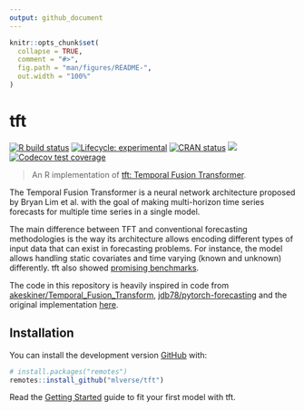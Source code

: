 ```yaml
---
output: github_document
---
```


<!-- README.md is generated from README.Rmd. Please edit that file -->

```r
knitr::opts_chunk$set(
  collapse = TRUE,
  comment = "#>",
  fig.path = "man/figures/README-",
  out.width = "100%"
)
```

# tft

<!-- badges: start -->
[![R build status](https://github.com/mlverse/tft/workflows/R-CMD-check/badge.svg)](https://github.com/mlverse/tft/actions)
[![Lifecycle: experimental](https://img.shields.io/badge/lifecycle-experimental-orange.svg)](https://www.tidyverse.org/lifecycle/#experimental)
[![CRAN status](https://www.r-pkg.org/badges/version/tft)](https://CRAN.R-project.org/package=tft)
[![](https://cranlogs.r-pkg.org/badges/tft)](https://cran.r-project.org/package=tft)
[![Codecov test coverage](https://codecov.io/gh/mlverse/tft/branch/master/graph/badge.svg)](https://codecov.io/gh/mlverse/tft?branch=master)

<!-- badges: end -->

> An R implementation of [tft: Temporal Fusion Transformer](https://arxiv.org/pdf/1912.09363.pdf).

The Temporal Fusion Transformer is a neural network architecture proposed by Bryan Lim et al. with the goal of making multi-horizon time series forecasts for
multiple time series in a single model.

The main difference between TFT and conventional forecasting methodologies is the
way its architecture allows encoding different types of input data that can exist
in forecasting problems. For instance, the model allows handling static covariates
and time varying (known and unknown) differently. tft also showed [promising benchmarks](https://ai.googleblog.com/2021/12/interpretable-deep-learning-for-time.html).

The code in this repository is heavily inspired in code from [akeskiner/Temporal_Fusion_Transform](https://github.com/akeskiner/Temporal_Fusion_Transform), [jdb78/pytorch-forecasting](https://github.com/jdb78/pytorch-forecasting) and
the original implementation [here](https://github.com/google-research/google-research/tree/master/tft).

## Installation

You can install the development version [GitHub](https://github.com/) with:

```r
# install.packages("remotes")
remotes::install_github("mlverse/tft")
```

Read the [Getting Started](https://mlverse.github.io/tft/articles/Getting-started.html) guide to fit your first
model with tft.
